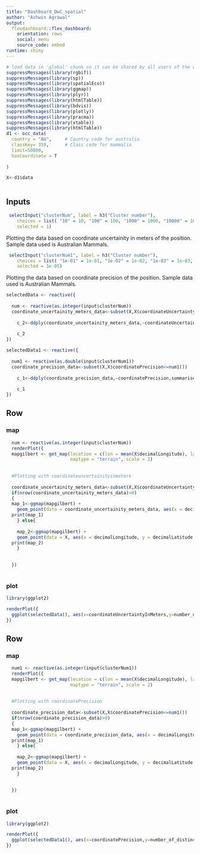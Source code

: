 ```yaml
---
title: "Dashboard_DwC_spatial"
author: "Ashwin Agrawal"
output: 
  flexdashboard::flex_dashboard:
    orientation: rows
    social: menu
    source_code: embed
runtime: shiny
---
```


```r
# load data in 'global' chunk so it can be shared by all users of the dashboard
suppressMessages(library(rgbif))
suppressMessages(library(sp))
suppressMessages(library(spatialEco))
suppressMessages(library(ggmap))
suppressMessages(library(plyr))
suppressMessages(library(htmlTable))
suppressMessages(library(bdvis))
suppressMessages(library(plotly))
suppressMessages(library(pracma))
suppressMessages(library(xtable))
suppressMessages(library(htmlTable))
d1 <- occ_data(
  country = "AU",     # Country code for australia
  classKey= 359,      # Class code for mammalia
  limit=50000,
  hasCoordinate = T
  
)

X<-d1$data



```

Inputs {.sidebar}
-----------------------------------------------------------------------

```r
 selectInput("clusterNum", label = h3("Cluster number"), 
    choices = list( "10" = 10, "100" = 100, "1000" = 1000, "10000" = 10000,"100000" = 100000), 
    selected = 1)
```

Plotting the data based on coordinate uncertainity in meters  of the position.
Sample data used is Australian Mammals.


```r
 selectInput("clusterNum1", label = h3("Cluster number"), 
    choices = list( "1e-01" = 1e-01, "1e-02" = 1e-02, "1e-03" = 1e-03, "1e-04" = 1e-04,"1e-05" = 1e-05,"1e-06"=1e-06,"1e-07"=1e-07,"1e-08"=1e-08,"1e-09"=1e-09), 
    selected = 1e-05)
```

Plotting the data based on coordinate precision of the position.
Sample data used is Australian Mammals.

```r
selectedData <- reactive({
  
  num <- reactive(as.integer(input$clusterNum))
  coordinate_uncertainity_meters_data<-subset(X,X$coordinateUncertaintyInMeters<num())
    
    c_2<-ddply(coordinate_uncertainity_meters_data,~coordinateUncertaintyInMeters,summarise,number_of_distinct_orders=length((coordinateUncertaintyInMeters)))
    
    c_2
})
```

```r
selectedData1 <- reactive({
  
  num1 <- reactive(as.double(input$clusterNum1))
  coordinate_precision_data<-subset(X,X$coordinatePrecision<=num1())
    
    c_1<-ddply(coordinate_precision_data,~coordinatePrecision,summarise,number_of_distinct_orders=length((coordinatePrecision)))
    
    c_1
})
```


Row{.tabset}
-----------------------------------------------------------------------

### map
    
```r
  num <- reactive(as.integer(input$clusterNum))
  renderPlot({
  mapgilbert <- get_map(location = c(lon = mean(X$decimalLongitude), lat = mean(X$decimalLatitude)), zoom = 4,
                        maptype = "terrain", scale = 2)
    
  
  #Plotting with coordinateuncertainityinmeters
  
  coordinate_uncertainity_meters_data<-subset(X,X$coordinateUncertaintyInMeters<num())
  if(nrow(coordinate_uncertainity_meters_data)>0)
  {
  map_1<-ggmap(mapgilbert) +
    geom_point(data = coordinate_uncertainity_meters_data, aes(x = decimalLongitude, y = decimalLatitude, alpha = 0.5, size =coordinateUncertaintyInMeters, colour= coordinateUncertaintyInMeters ),shape=20)
  print(map_1)
    } else{
    
    map_2<-ggmap(mapgilbert) +
    geom_point(data = X, aes(x = decimalLongitude, y = decimalLatitude, alpha = 0.5, size =coordinateUncertaintyInMeters, colour= coordinateUncertaintyInMeters ),shape=20)
  print(map_2)
    }
 
  
  })
  
```



### plot


```r
library(ggplot2)

renderPlot({
  ggplot(selectedData(), aes(x=coordinateUncertaintyInMeters,y=number_of_distinct_orders)) + geom_bar(stat="identity")
})
```


Row{.tabset}
-----------------------------------------------------------------------

### map
    
```r
  num1 <- reactive(as.integer(input$clusterNum1))
  renderPlot({
  mapgilbert <- get_map(location = c(lon = mean(X$decimalLongitude), lat = mean(X$decimalLatitude)), zoom = 4,
                        maptype = "terrain", scale = 2)
    
  
  #Plotting with coordinatePrecision
  
  coordinate_precision_data<-subset(X,X$coordinatePrecision<=num1())
  if(nrow(coordinate_precision_data)>0)
  {
  map_1<-ggmap(mapgilbert) +
    geom_point(data = coordinate_precision_data, aes(x = decimalLongitude, y = decimalLatitude, alpha = 0.5, size =coordinatePrecision, colour=coordinatePrecision ),shape=20)
  print(map_1)
    } else{
    
    map_2<-ggmap(mapgilbert) +
    geom_point(data = X, aes(x = decimalLongitude, y = decimalLatitude, alpha = 0.5, size =coordinatePrecision, colour=coordinatePrecision ),shape=20)
  print(map_2)
    }
 
  
  })
  
```


### plot


```r
library(ggplot2)

renderPlot({
  ggplot(selectedData1(), aes(x=coordinatePrecision,y=number_of_distinct_orders)) + geom_bar(stat="identity")
})
```
